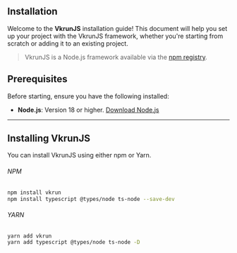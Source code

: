 ## Installation

Welcome to the **VkrunJS** installation guide! This document will help you set up your project with the VkrunJS framework, whether you're starting from scratch or adding it to an existing project.

> VkrunJS is a Node.js framework available via the [npm registry](https://www.npmjs.com/package/vkrun).

## Prerequisites

Before starting, ensure you have the following installed:

- **Node.js**: Version 18 or higher. [Download Node.js](https://nodejs.org/en/download/)

---

## Installing VkrunJS

You can install VkrunJS using either npm or Yarn.

###### NPM

```bash
npm install vkrun
npm install typescript @types/node ts-node --save-dev
```

###### YARN

```bash
yarn add vkrun
yarn add typescript @types/node ts-node -D
```